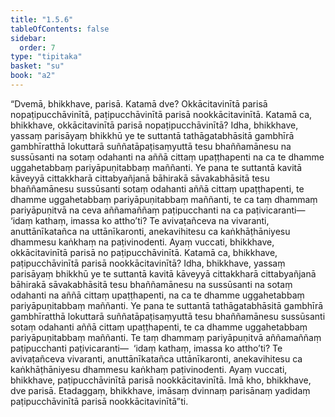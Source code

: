 ```yaml
---
title: "1.5.6"
tableOfContents: false
sidebar:
  order: 7
type: "tipitaka"
basket: "su"
book: "a2"
---
```



<DynamicBreadcrumb />

<Division number="48" book="a2" bookNo="15" page="72">

<Paragraph number="116" book="a2">
“Dvemā, bhikkhave, parisā. Katamā dve? Okkācitavinītā parisā nopaṭipucchāvinītā, paṭipucchāvinītā parisā nookkācitavinītā. Katamā ca, bhikkhave, okkācitavinītā parisā nopaṭipucchāvinītā? Idha, bhikkhave, yassaṃ parisāyaṃ bhikkhū ye te suttantā tathāgatabhāsitā gambhīrā gambhīratthā lokuttarā suññatāpaṭisaṃyuttā tesu bhaññamānesu na sussūsanti na sotaṃ odahanti na aññā cittaṃ upaṭṭhapenti na ca te dhamme uggahetabbaṃ pariyāpuṇitabbaṃ maññanti. Ye pana te suttantā kavitā kāveyyā cittakkharā cittabyañjanā bāhirakā sāvakabhāsitā tesu bhaññamānesu sussūsanti sotaṃ odahanti aññā cittaṃ upaṭṭhapenti, te dhamme uggahetabbaṃ pariyāpuṇitabbaṃ maññanti, te ca taṃ dhammaṃ pariyāpuṇitvā na ceva aññamaññaṃ paṭipucchanti na ca paṭivicaranti—  ‘idaṃ kathaṃ, imassa ko attho’ti? Te avivaṭañceva na vivaranti, anuttānīkatañca na uttānīkaronti, anekavihitesu ca kaṅkhāṭhāniyesu dhammesu kaṅkhaṃ na paṭivinodenti. Ayaṃ vuccati, bhikkhave, okkācitavinītā parisā no paṭipucchāvinītā.
</Paragraph>

<Paragraph number="117" book="a2">
Katamā ca, bhikkhave, paṭipucchāvinītā parisā nookkācitavinītā? Idha, bhikkhave, yassaṃ parisāyaṃ bhikkhū ye te suttantā kavitā kāveyyā cittakkharā cittabyañjanā bāhirakā sāvakabhāsitā tesu bhaññamānesu na sussūsanti na sotaṃ odahanti na aññā cittaṃ upaṭṭhapenti, na ca te dhamme uggahetabbaṃ pariyāpuṇitabbaṃ maññanti. Ye pana te suttantā tathāgatabhāsitā gambhīrā gambhīratthā lokuttarā suññatāpaṭisaṃyuttā tesu bhaññamānesu sussūsanti sotaṃ odahanti aññā cittaṃ upaṭṭhapenti, te ca dhamme uggahetabbaṃ pariyāpuṇitabbaṃ maññanti. Te taṃ dhammaṃ pariyāpuṇitvā aññamaññaṃ paṭipucchanti paṭivicaranti—  ‘idaṃ kathaṃ, imassa ko attho’ti? Te avivaṭañceva vivaranti, anuttānīkatañca uttānīkaronti, anekavihitesu ca kaṅkhāṭhāniyesu dhammesu kaṅkhaṃ paṭivinodenti. Ayaṃ vuccati, bhikkhave, paṭipucchāvinītā parisā nookkācitavinītā. Imā kho, bhikkhave, dve parisā. Etadaggaṃ, bhikkhave, imāsaṃ dvinnaṃ parisānaṃ yadidaṃ paṭipucchāvinītā parisā nookkācitavinītā”ti.
</Paragraph>
</Division>